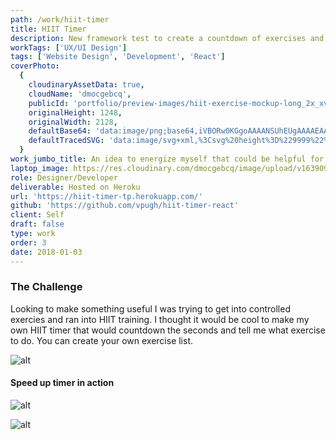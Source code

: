 ```yaml
---
path: /work/hiit-timer
title: HIIT Timer
description: New framework test to create a countdown of exercises and rest periods during a HIIT workout.
workTags: ['UX/UI Design']
tags: ['Website Design', 'Development', 'React']
coverPhoto:
  {
    cloudinaryAssetData: true,
    cloudName: 'dmocgebcq',
    publicId: 'portfolio/preview-images/hiit-exercise-mockup-long_2x_xvdgyx.png',
    originalHeight: 1248,
    originalWidth: 2128,
    defaultBase64: 'data:image/png;base64,iVBORw0KGgoAAAANSUhEUgAAAAEAAAABCAYAAAAfFcSJAAAADUlEQVR42mMMXG/8HwAEwAI0Bj1bnwAAAABJRU5ErkJggg==',
    defaultTracedSVG: 'data:image/svg+xml,%3Csvg%20height%3D%229999%22%20viewBox%3D%220%200%209999%209999%22%20width%3D%229999%22%20xmlns%3D%22http%3A%2F%2Fwww.w3.org%2F2000%2Fsvg%22%3E%3Cpath%20d%3D%22m0%200h9999v9999h-9999z%22%20fill%3D%22%23f9fafb%22%2F%3E%3C%2Fsvg%3E',
  }
work_jumbo_title: An idea to energize myself that could be helpful for others
laptop_image: https://res.cloudinary.com/dmocgebcq/image/upload/v1639095201/portfolio/laptop-images/hiit-laptop-mock_ufwn98.png
role: Designer/Developer
deliverable: Hosted on Heroku
url: 'https://hiit-timer-tp.herokuapp.com/'
github: 'https://github.com/vpugh/hiit-timer-react'
client: Self
draft: false
type: work
order: 3
date: 2018-01-03
---
```


### The Challenge

Looking to make something useful I was trying to get into controlled exercies and ran into HIIT training. I thought it would be cool to make my own HIIT timer that would countdown the seconds and tell me what exercise to do. You can create your own exercise list.

![alt](https://res.cloudinary.com/dmocgebcq/image/upload/v1639366598/portfolio/work-images/hiit-exercise-timer/HIIT-Timer-Moving_zv1lay.gif)

#### Speed up timer in action

![alt](https://res.cloudinary.com/dmocgebcq/image/upload/v1639366603/portfolio/work-images/hiit-exercise-timer/hiit-timer-tp.herokuapp_2_2x_qe3m10.png)

![alt](https://res.cloudinary.com/dmocgebcq/image/upload/v1639366604/portfolio/work-images/hiit-exercise-timer/hiit-timer-tp.herokuapp_1_2x_ebgdxi.png)
